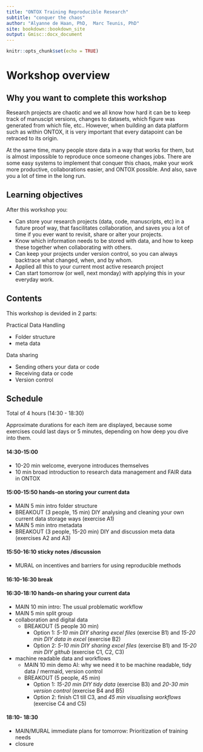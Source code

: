 ```yaml
---
title: "ONTOX Training Reproducible Research"
subtitle: "conquer the chaos"
author: "Alyanne de Haan, PhD,  Marc Teunis, PhD"
site: bookdown::bookdown_site
output: Gmisc::docx_document
---
```


```r
knitr::opts_chunk$set(echo = TRUE)

```

# Workshop overview

## Why you want to complete this workshop

Research projects are chaotic and we all know how hard it can be to keep track of manuscipt versions, changes to datasets, which figure was generated from which file, etc.. However, when building an data platform such as within ONTOX, it is very important that every datapoint can be retraced to its origin.

At the same time, many people store data in a way that works for them, but is almost impossible to reproduce once someone changes jobs. There are some easy systems to implement that conquer this chaos, make your work more productive, collaborations easier, and ONTOX possible. And also, save you a lot of time in the long run.


## Learning objectives

After this workshop you:

 - Can store your research projects (data, code, manuscripts, etc) in a future proof way, that fascilitates collaboration, and saves you a lot of time if you ever want to revisit, share or alter your projects. 
 - Know which information needs to be stored with data, and how to keep these together when collaborating with others.
 - Can keep your projects under version control, so you can always backtrace what changed, when, and by whom.
 - Applied all this to your current most active research project
 - Can start tomorrow (or well, next monday) with applying this in your everyday work.

## Contents 

This workshop is devided in 2 parts: 

Practical Data Handling

 - Folder structure
 - meta data
 
Data sharing

 - Sending others your data or code 
 - Receiving data or code
 - Version control 

## Schedule 

Total of 4 hours (14:30 - 18:30) 

Approximate durations for each item are displayed, because some exercises could last days or 5 minutes, depending on how deep you dive into them.

#### 14:30-15:00
 - 10-20 min welcome, everyone introduces themselves
 - 10 min broad introduction to research data management and FAIR data in ONTOX
 
#### 15:00-15:50 hands-on storing your current data 
 - MAIN 5 min intro folder structure 
 - BREAKOUT (3 people, 15 min) DIY analysing and cleaning your own current data storage ways (exercise A1)
 - MAIN 5 min intro metadata
 - BREAKOUT (3 people, 15-20 min) DIY and discussion meta data (exercises A2 and A3)

#### 15:50-16:10 sticky notes /discussion
 - MURAL on incentives and barriers for using reproducible methods

#### 16:10-16:30 break

#### 16:30-18:10 hands-on sharing your current data
 - MAIN 10 min intro: The usual problematic workflow
 - MAIN 5 min split group
 - collaboration and digital data
   + BREAKOUT (5 people 30 min) 
     + Option 1: *5-10 min DIY sharing excel files* (exercise B1) and *15-20 min DIY data in excel* (exercise B2) 
     + Option 2: *5-10 min DIY sharing excel files* (exercise B1) and *15-20 min DIY github* (exercise C1, C2, C3) 
 - machine readable data and workflows
   + MAIN 10 min demo AI: why we need it to be machine readable, tidy data / mermaid, version control
   + BREAKOUT (5 people, 45 min) 
     + Option 1: *15-20 min DIY tidy data* (exercise B3) and *20-30 min version control* (exercise B4 and B5)
     + Option 2: finish C1 till C3, and *45 min visualising workflows* (exercise C4 and C5)
     
#### 18:10- 18:30
 - MAIN/MURAL immediate plans for tomorrow: Prioritization of training needs
 - closure


